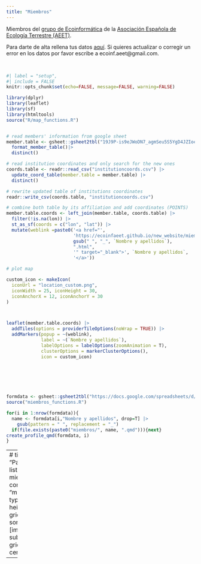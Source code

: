 ```yaml
---
title: "Miembros"
---
```


Miembros del [grupo de Ecoinformática](http://www.aeet.org/es/gruposdetrabajo/ecoinformatica.html) de la [Asociación Española de Ecología Terrestre (AEET)](https://www.aeet.org/es/). 

Para darte de alta rellena tus datos [aquí](https://forms.gle/bkCfSjERcDHsrLhx8). Si quieres actualizar o corregir un error en los datos por favor escribe a ecoinf.aeet@gmail.com.

<br>


```r
#| label = "setup",
#| include = FALSE
knitr::opts_chunk$set(echo=FALSE, message=FALSE, warning=FALSE)
```



``` r
library(dplyr)
library(leaflet)
library(sf)
library(htmltools)
source("R/map_functions.R")


# read members' information from google sheet
member.table <- gsheet::gsheet2tbl("19J9P-is9eJWoDN7_agmSeu5S5YgD4JZIoe_FtZ-G3EQ") |>
  format_member_table()|> 
  distinct()

# read institution coordinates and only search for the new ones
coords.table <- readr::read_csv("institutioncoords.csv") |> 
  update_coord_table(member.table = member.table) |> 
  distinct()

# rewrite updated table of institutions coordinates
readr::write_csv(coords.table, "institutioncoords.csv")

# combine both table by its affiliation and add coordinates (POINTS)
member.table.coords <- left_join(member.table, coords.table) |> 
  filter(!is.na(lon)) |> 
  st_as_sf(coords = c("lon", "lat")) |> 
  mutate(weblink =paste0('<a href="', 
                         'https://ecoinfaeet.github.io/new_website/miembros/', 
                         gsub(" ", "_", `Nombre y apellidos`),
                         ".html",
                         '" target="_blank">', `Nombre y apellidos`, 
                         '</a>'))

# plot map

custom_icon <- makeIcon(
  iconUrl = "location_custom.png",
  iconWidth = 25, iconHeight = 30,
  iconAnchorX = 12, iconAnchorY = 30
)



leaflet(member.table.coords) |> 
  addTiles(options = providerTileOptions(noWrap = TRUE)) |> 
  addMarkers(popup = ~(weblink), 
             label = ~(`Nombre y apellidos`),
             labelOptions = labelOptions(zoomAnimation = T),
             clusterOptions = markerClusterOptions(),
             icon = custom_icon)
  
  
```
<br>
<br>



```r

formdata <- gsheet::gsheet2tbl("https://docs.google.com/spreadsheets/d/19J9P-is9eJWoDN7_agmSeu5S5YgD4JZIoe_FtZ-G3EQ/edit?usp=sharing")
source("miembros_functions.R")

for(i in 1:nrow(formdata)){
  name <- formdata[i,"Nombre y apellidos", drop=T] |> 
    gsub(pattern = " ", replacement = "_")
  if(file.exists(paste0("miembros/", name, ".qmd"))){next}
create_profile_qmd(formdata, i)
}


```

---
# title: "Participantes"
listing:
  - id: miembros
    contents: "miembros/*.qmd"
    type: grid
    image-height: 225px
    grid-columns: 6
    sort: sortby
    fields: [image, title, subtitle, author]
    grid-item-align: center
    
---

:::{#map}
:::

:::{#equipo}
:::
